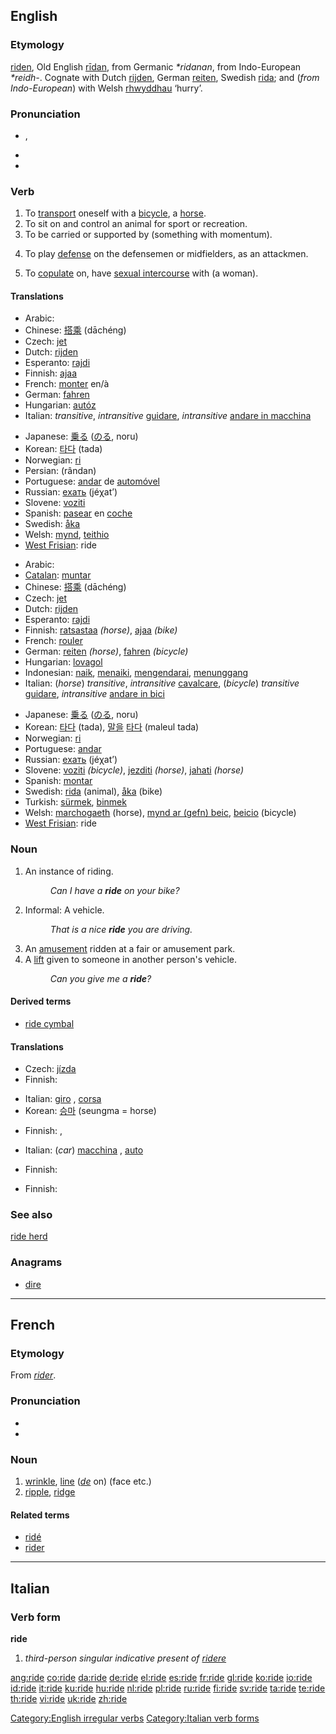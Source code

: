 ==English==

===Etymology===
{{etyl|enm}} [[riden]], Old English [[ridan|rīdan]], from Germanic ''*ridanan'', from Indo-European ''*reidh-''. Cognate with Dutch [[rijden]], German [[reiten]], Swedish [[rida]]; and (''from Indo-European'') with Welsh [[rhwyddhau]] ‘hurry’.

===Pronunciation===
* {{IPA|/ɹaɪd/}}, {{SAMPA|/r\aId/}}
* {{audio|en-us-ride.ogg|Audio (US)}}
* {{rhymes|aɪd}}

===Verb===
{{en-verb|rides|riding|rode|ridden}}

# To [[transport]] oneself with a [[bicycle]], a [[horse]].
# To sit on and control an animal for sport or recreation.
# To be carried or supported by (something with momentum).
# {{lacrosse}} To play [[defense]] on the defensemen or midfielders, as an attackmen.
# To [[copulate]] on, have [[sexual intercourse]] with (a woman). <!--since 1250-->

====Translations====
{{trans-top|in a vehicle}}
* Arabic: {{Arab|[[ركب]]}} {{IPAchar|(rákeba)}}
* Chinese: [[搭乘]] (dāchéng)
* Czech: [[jet]]
* Dutch: [[rijden]]
* Esperanto: [[rajdi]]
* Finnish: [[ajaa]]
* French: [[monter]] en/à
* German: [[fahren]]
* Hungarian: [[autóz]]
* Italian: ''transitive'', ''intransitive'' [[guidare]], ''intransitive'' [[andare in macchina]]
{{trans-mid}}
* Japanese: [[乗る]] ([[のる]], noru)
* Korean: [[타다]] (tada)
* Norwegian: [[ri]]
* Persian: {{fa-Arab|[[راندن]]}} (rândan)
* Portuguese: [[andar]] de [[automóvel]]
* Russian: [[ехать]] (jéχat’)
* Slovene: [[voziti]]
* Spanish: [[pasear]] en [[coche]]
* Swedish: [[åka]]
* Welsh: [[mynd]], [[teithio]]
* [[West Frisian]]: ride
{{trans-bottom}}

{{trans-top|horse, bicycle}}
* Arabic: {{Arab|[[ركب]]}} {{IPAchar|(rákeba)}}
* [[Catalan]]: [[muntar]]
* Chinese: [[搭乘]] (dāchéng)
* Czech: [[jet]]
* Dutch: [[rijden]]
* Esperanto: [[rajdi]]
* Finnish: [[ratsastaa]] ''(horse)'', [[ajaa]] ''(bike)''
* French: [[rouler]]
* German: [[reiten]] ''(horse)'', [[fahren]] ''(bicycle)''
* Hungarian: [[lovagol]]
* Indonesian: [[naik]], [[naik|menaiki]], [[kendara|mengendarai]], [[tunggang|menunggang]]
* Italian: (''horse'') ''transitive'', ''intransitive'' [[cavalcare]], (''bicycle'') ''transitive'' [[guidare]], ''intransitive'' [[andare in bici]]
{{trans-mid}}
* Japanese: [[乗る]] ([[のる]], noru)
* Korean: [[타다]] (tada), [[말|말을]] [[타다]] (maleul tada)
* Norwegian: [[ri]]
* Portuguese: [[andar]]
* Russian: [[ехать]] (jéχat’)
* Slovene: [[voziti]] ''(bicycle)'', [[jezditi]] ''(horse)'', [[jahati]] ''(horse)''
* Spanish: [[montar]]
* Swedish: [[rida]] (animal), [[åka]] (bike)
* Turkish: [[sürmek]], [[binmek]]
* Welsh: [[marchogaeth]] (horse), [[mynd ar (gefn) beic]], [[beicio]] (bicycle)
* [[West Frisian]]: ride
{{trans-bottom}}

===Noun===
{{en-noun}}

# An instance of riding.
#: ''Can I have a '''ride''' on your bike?''
# Informal: A vehicle.
#: ''That is a nice '''ride''' you are driving.''
# An [[amusement]] ridden at a fair or amusement park.
# A [[lift]] given to someone in another person's vehicle.
#: ''Can you give me a '''ride'''?''

====Derived terms====
* [[ride cymbal]]

====Translations====
{{trans-top|instance of riding}}
* Czech: [[jízda]] {{f}}
* Finnish: {{t|fi|ajelu}}
{{trans-mid}}
* Italian: [[giro]] {{m}}, [[corsa]] {{f}}
* Korean: [[승마]] (seungma = horse)
{{trans-bottom}}

{{trans-top|vehicle}}
* Finnish: {{t|fi|rassi}}, {{t|fi|ajopeli}}
{{trans-mid}}
* Italian: (''car'') [[macchina]] {{f}}, [[auto]] {{f}}
{{trans-bottom}}

{{trans-top|amusement}}
* Finnish: {{t|fi|ajelu}}
{{trans-mid}}
{{trans-bottom}}

{{trans-top|lift}}
* Finnish: {{t|fi|kyyti}}
{{trans-mid}}
{{trans-bottom}}

===See also===
[[ride herd]]

===Anagrams===
* [[dire]]

[[Category:English irregular verbs]]

----

==French==

===Etymology===
From ''[[rider#French|rider]]''.

===Pronunciation===
* {{audio|Fr-ride.ogg|audio}}
* {{IPA|/ʀid/|lang=fr}}

===Noun===
{{fr-noun|f}}

# [[wrinkle]], [[line]] (''[[de]]'' on) (face etc.)
# [[ripple]], [[ridge]]

====Related terms====
* [[ridé]]
* [[rider]]

----

==Italian==

===Verb form===
'''ride'''

# ''third-person singular indicative present of [[ridere]]''

[[Category:Italian verb forms]]

[[ang:ride]]
[[co:ride]]
[[da:ride]]
[[de:ride]]
[[el:ride]]
[[es:ride]]
[[fr:ride]]
[[gl:ride]]
[[ko:ride]]
[[io:ride]]
[[id:ride]]
[[it:ride]]
[[ku:ride]]
[[hu:ride]]
[[nl:ride]]
[[pl:ride]]
[[ru:ride]]
[[fi:ride]]
[[sv:ride]]
[[ta:ride]]
[[te:ride]]
[[th:ride]]
[[vi:ride]]
[[uk:ride]]
[[zh:ride]]